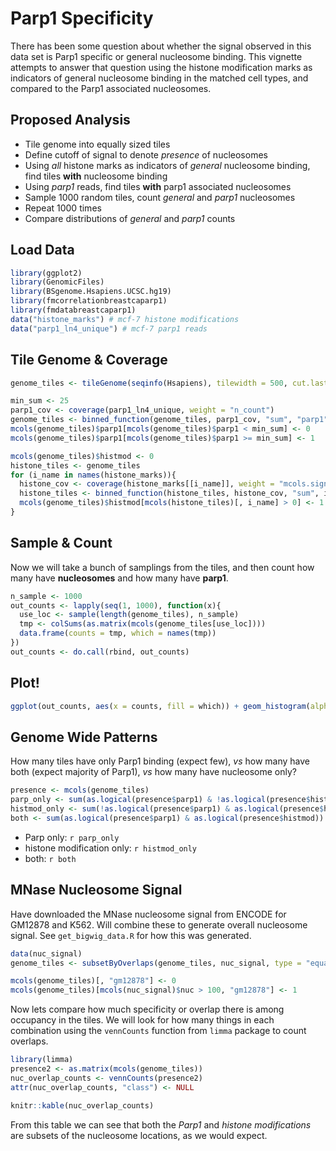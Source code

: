 <!--
  %\VignetteIndexEntry{Parp1 Specificity}
  %\VignetteEngine{knitr}
  %\VignetteEncoding{UTF-8}
  %\VignettePackage{fmcorrelationbreastcaparp1}
-->

# Parp1 Specificity

There has been some question about whether the signal observed in this data set is Parp1 specific or general nucleosome binding. This vignette attempts to answer that question using the histone modification marks as indicators of general nucleosome binding in the matched cell types, and compared to the Parp1 associated nucleosomes.

## Proposed Analysis

* Tile genome into equally sized tiles
* Define cutoff of signal to denote *presence* of nucleosomes
* Using *all* histone marks as indicators of *general* nucleosome binding, find tiles **with** nucleosome binding
* Using *parp1* reads, find tiles **with** parp1 associated nucleosomes
* Sample 1000 random tiles, count *general* and *parp1* nucleosomes
* Repeat 1000 times
* Compare distributions of *general* and *parp1* counts

## Load Data

```r
library(ggplot2)
library(GenomicFiles)
library(BSgenome.Hsapiens.UCSC.hg19)
library(fmcorrelationbreastcaparp1)
library(fmdatabreastcaparp1)
data("histone_marks") # mcf-7 histone modifications
data("parp1_ln4_unique") # mcf-7 parp1 reads
```

## Tile Genome & Coverage

```r
genome_tiles <- tileGenome(seqinfo(Hsapiens), tilewidth = 500, cut.last.tile.in.chrom = TRUE)
```

```r
min_sum <- 25
parp1_cov <- coverage(parp1_ln4_unique, weight = "n_count")
genome_tiles <- binned_function(genome_tiles, parp1_cov, "sum", "parp1")
mcols(genome_tiles)$parp1[mcols(genome_tiles)$parp1 < min_sum] <- 0
mcols(genome_tiles)$parp1[mcols(genome_tiles)$parp1 >= min_sum] <- 1
```

```r
mcols(genome_tiles)$histmod <- 0
histone_tiles <- genome_tiles
for (i_name in names(histone_marks)){
  histone_cov <- coverage(histone_marks[[i_name]], weight = "mcols.signal")
  histone_tiles <- binned_function(histone_tiles, histone_cov, "sum", i_name)
  mcols(genome_tiles)$histmod[mcols(histone_tiles)[, i_name] > 0] <- 1 
}
```

## Sample & Count

Now we will take a bunch of samplings from the tiles, and then count how many have **nucleosomes** and how many have **parp1**.

```r
n_sample <- 1000
out_counts <- lapply(seq(1, 1000), function(x){
  use_loc <- sample(length(genome_tiles), n_sample)
  tmp <- colSums(as.matrix(mcols(genome_tiles[use_loc])))
  data.frame(counts = tmp, which = names(tmp))
})
out_counts <- do.call(rbind, out_counts)
```

## Plot!

```r
ggplot(out_counts, aes(x = counts, fill = which)) + geom_histogram(alpha = 0.8, binwidth = 1, position = "identity")
```

## Genome Wide Patterns

How many tiles have only Parp1 binding (expect few), *vs* how many have both (expect majority of Parp1), *vs* how many have nucleosome only?

```r
presence <- mcols(genome_tiles)
parp_only <- sum(as.logical(presence$parp1) & !as.logical(presence$histmod))
histmod_only <- sum(!as.logical(presence$parp1) & as.logical(presence$histmod))
both <- sum(as.logical(presence$parp1) & as.logical(presence$histmod))
```

* Parp only: `r parp_only`
* histone modification only: `r histmod_only`
* both: `r both`

## MNase Nucleosome Signal

Have downloaded the MNase nucleosome signal from ENCODE for GM12878 and K562. Will combine these to generate overall nucleosome signal. See `get_bigwig_data.R` for how this was generated.

```r
data(nuc_signal)
genome_tiles <- subsetByOverlaps(genome_tiles, nuc_signal, type = "equal")

mcols(genome_tiles)[, "gm12878"] <- 0
mcols(genome_tiles)[mcols(nuc_signal)$nuc > 100, "gm12878"] <- 1
```

Now lets compare how much specificity or overlap there is among occupancy in the tiles. We will look for how many things in each combination using the `vennCounts` function from `limma` package to count overlaps.

```r
library(limma)
presence2 <- as.matrix(mcols(genome_tiles))
nuc_overlap_counts <- vennCounts(presence2)
attr(nuc_overlap_counts, "class") <- NULL
```

```r
knitr::kable(nuc_overlap_counts)
```

From this table we can see that both the *Parp1* and *histone modifications* are subsets of the nucleosome locations, as we would expect.
